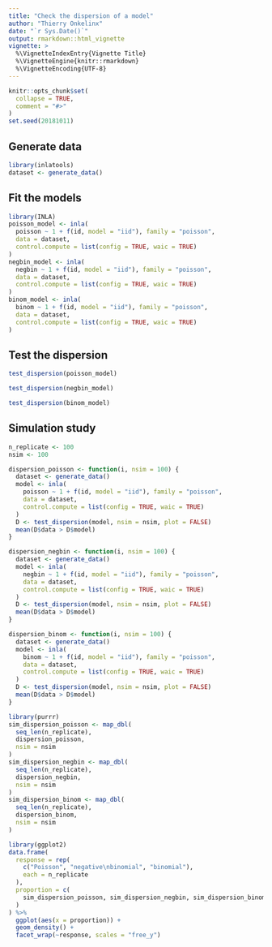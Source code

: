 ```yaml
---
title: "Check the dispersion of a model"
author: "Thierry Onkelinx"
date: "`r Sys.Date()`"
output: rmarkdown::html_vignette
vignette: >
  %\VignetteIndexEntry{Vignette Title}
  %\VignetteEngine{knitr::rmarkdown}
  %\VignetteEncoding{UTF-8}
---
```


```r
knitr::opts_chunk$set(
  collapse = TRUE,
  comment = "#>"
)
set.seed(20181011)
```

## Generate data

```r
library(inlatools)
dataset <- generate_data()
```


## Fit the models

```r
library(INLA)
poisson_model <- inla(
  poisson ~ 1 + f(id, model = "iid"), family = "poisson", 
  data = dataset, 
  control.compute = list(config = TRUE, waic = TRUE)
)
negbin_model <- inla(
  negbin ~ 1 + f(id, model = "iid"), family = "poisson", 
  data = dataset, 
  control.compute = list(config = TRUE, waic = TRUE)
)
binom_model <- inla(
  binom ~ 1 + f(id, model = "iid"), family = "poisson", 
  data = dataset, 
  control.compute = list(config = TRUE, waic = TRUE)
)
```

## Test the dispersion

```r
test_dispersion(poisson_model)
```

```r
test_dispersion(negbin_model)
```

```r
test_dispersion(binom_model)
```

## Simulation study

```r
n_replicate <- 100
nsim <- 100

dispersion_poisson <- function(i, nsim = 100) {
  dataset <- generate_data()
  model <- inla(
    poisson ~ 1 + f(id, model = "iid"), family = "poisson", 
    data = dataset, 
    control.compute = list(config = TRUE, waic = TRUE)
  )
  D <- test_dispersion(model, nsim = nsim, plot = FALSE)
  mean(D$data > D$model)
}

dispersion_negbin <- function(i, nsim = 100) {
  dataset <- generate_data()
  model <- inla(
    negbin ~ 1 + f(id, model = "iid"), family = "poisson", 
    data = dataset, 
    control.compute = list(config = TRUE, waic = TRUE)
  )
  D <- test_dispersion(model, nsim = nsim, plot = FALSE)
  mean(D$data > D$model)
}

dispersion_binom <- function(i, nsim = 100) {
  dataset <- generate_data()
  model <- inla(
    binom ~ 1 + f(id, model = "iid"), family = "poisson", 
    data = dataset, 
    control.compute = list(config = TRUE, waic = TRUE)
  )
  D <- test_dispersion(model, nsim = nsim, plot = FALSE)
  mean(D$data > D$model)
}

library(purrr)
sim_dispersion_poisson <- map_dbl(
  seq_len(n_replicate), 
  dispersion_poisson,
  nsim = nsim
)
sim_dispersion_negbin <- map_dbl(
  seq_len(n_replicate), 
  dispersion_negbin,
  nsim = nsim
)
sim_dispersion_binom <- map_dbl(
  seq_len(n_replicate), 
  dispersion_binom,
  nsim = nsim
)

library(ggplot2)
data.frame(
  response = rep(
    c("Poisson", "negative\nbinomial", "binomial"), 
    each = n_replicate
  ),
  proportion = c(
    sim_dispersion_poisson, sim_dispersion_negbin, sim_dispersion_binom
  )
) %>%
  ggplot(aes(x = proportion)) +
  geom_density() +
  facet_wrap(~response, scales = "free_y")
```

